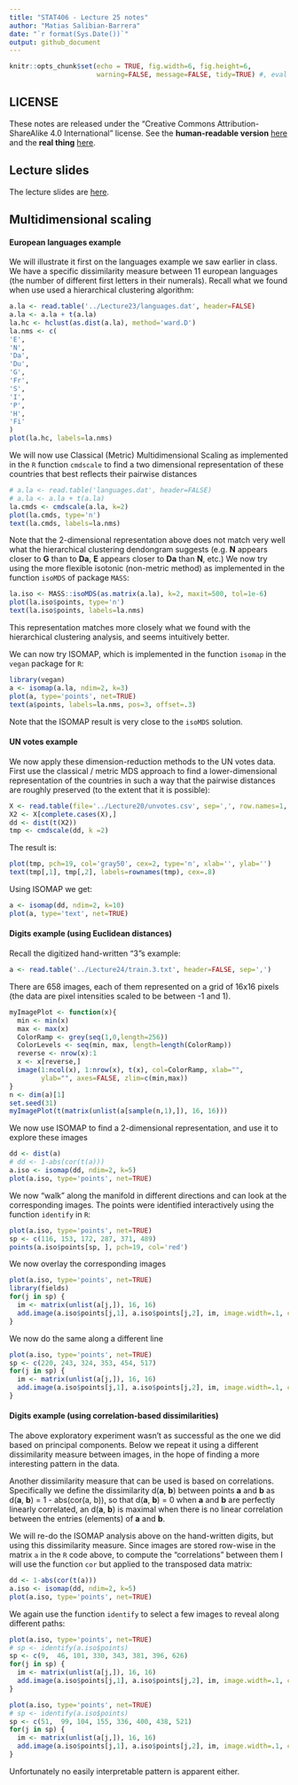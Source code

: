 ```yaml
---
title: "STAT406 - Lecture 25 notes"
author: "Matias Salibian-Barrera"
date: "`r format(Sys.Date())`"
output: github_document
---
```


```r
knitr::opts_chunk$set(echo = TRUE, fig.width=6, fig.height=6,  
                      warning=FALSE, message=FALSE, tidy=TRUE) #, eval = FALSE)
```

## LICENSE
These notes are released under the 
"Creative Commons Attribution-ShareAlike 4.0 International" license. 
See the **human-readable version** [here](https://creativecommons.org/licenses/by-sa/4.0/)
and the **real thing** [here](https://creativecommons.org/licenses/by-sa/4.0/legalcode). 

## Lecture slides

The lecture slides are [here](STAT406-17-lecture-25-preliminary.pdf).


## Multidimensional scaling

#### European languages example

We will illustrate it first on the languages example we
saw earlier in class. We have a specific dissimilarity
measure between 11 european languages (the number of
different first letters in their numerals). Recall
what we found when use used a hierarchical clustering 
algorithm:

```r
a.la <- read.table('../Lecture23/languages.dat', header=FALSE)
a.la <- a.la + t(a.la)
la.hc <- hclust(as.dist(a.la), method='ward.D')
la.nms <- c(
'E',
'N',
'Da',
'Du',
'G',
'Fr',
'S',
'I',
'P',
'H',
'Fi'
)
plot(la.hc, labels=la.nms)
```

We will now use Classical (Metric) Multidimensional Scaling
as implemented in the `R` function `cmdscale` to find a 
two dimensional representation of these countries that
best reflects their pairwise distances

```r
# a.la <- read.table('languages.dat', header=FALSE)
# a.la <- a.la + t(a.la)
la.cmds <- cmdscale(a.la, k=2)
plot(la.cmds, type='n')
text(la.cmds, labels=la.nms)
```

Note that the 2-dimensional representation above does not match 
very well
what the hierarchical clustering dendongram
suggests (e.g. **N** appears closer to **G** than to **Da**, **E** appears
closer to **Da** than **N**, etc.) 
We now try using the more flexible isotonic (non-metric method)
as implemented in the function `isoMDS` of package `MASS`:

```r
la.iso <- MASS::isoMDS(as.matrix(a.la), k=2, maxit=500, tol=1e-6)
plot(la.iso$points, type='n')
text(la.iso$points, labels=la.nms)
```

This representation matches more closely what we found with the
hierarchical clustering analysis, and seems intuitively better. 

We can now try ISOMAP, which is implemented in the function 
`isomap` in the `vegan` package for `R`:
```r
library(vegan)
a <- isomap(a.la, ndim=2, k=3)
plot(a, type='points', net=TRUE) 
text(a$points, labels=la.nms, pos=3, offset=.3)
```

Note that the ISOMAP result is very close to the `isoMDS` solution. 

#### UN votes example

We now apply these dimension-reduction methods to the 
UN votes data. First use the classical / metric MDS approach 
to find a lower-dimensional representation
of the countries in such a way that the pairwise
distances are roughly preserved (to the extent that it is possible):
```R
X <- read.table(file='../Lecture20/unvotes.csv', sep=',', row.names=1, header=TRUE)
X2 <- X[complete.cases(X),]
dd <- dist(t(X2)) 
tmp <- cmdscale(dd, k =2) 
```

The result is:

```r
plot(tmp, pch=19, col='gray50', cex=2, type='n', xlab='', ylab='')
text(tmp[,1], tmp[,2], labels=rownames(tmp), cex=.8)
```

Using ISOMAP we get:

```r
a <- isomap(dd, ndim=2, k=10)
plot(a, type='text', net=TRUE) 
```

#### Digits example (using Euclidean distances)

Recall the 
digitized hand-written "3"s example:
```r
a <- read.table('../Lecture24/train.3.txt', header=FALSE, sep=',')
```
There are 658 images, each of them represented
on a grid of 16x16 pixels (the data are pixel intensities
scaled to be between -1 and 1).

```r
myImagePlot <- function(x){
  min <- min(x)
  max <- max(x)
  ColorRamp <- grey(seq(1,0,length=256))
  ColorLevels <- seq(min, max, length=length(ColorRamp))
  reverse <- nrow(x):1
  x <- x[reverse,]
  image(1:ncol(x), 1:nrow(x), t(x), col=ColorRamp, xlab="",
        ylab="", axes=FALSE, zlim=c(min,max))
}
n <- dim(a)[1]
set.seed(31)
myImagePlot(t(matrix(unlist(a[sample(n,1),]), 16, 16)))
```

We now use ISOMAP to find a 2-dimensional representation,
and use it to explore these images
```r
dd <- dist(a)
# dd <- 1-abs(cor(t(a)))
a.iso <- isomap(dd, ndim=2, k=5)
plot(a.iso, type='points', net=TRUE) 
```

We now "walk" along the manifold in different
directions and can look at the corresponding images. 
The points were identified interactively using 
the function `identify` in `R`:

```r
plot(a.iso, type='points', net=TRUE) 
sp <- c(116, 153, 172, 287, 371, 489)
points(a.iso$points[sp, ], pch=19, col='red')
```

We now overlay the corresponding images

```r
plot(a.iso, type='points', net=TRUE) 
library(fields)
for(j in sp) {
  im <- matrix(unlist(a[j,]), 16, 16)
  add.image(a.iso$points[j,1], a.iso$points[j,2], im, image.width=.1, col=grey(seq(1,0,length=256)))
}
```

We now do the same along a different line

```r
plot(a.iso, type='points', net=TRUE) 
sp <- c(220, 243, 324, 353, 454, 517)
for(j in sp) {
  im <- matrix(unlist(a[j,]), 16, 16)
  add.image(a.iso$points[j,1], a.iso$points[j,2], im, image.width=.1, col=grey(seq(1,0,length=256)))
}
```

#### Digits example (using correlation-based dissimilarities)

The above exploratory experiment wasn't as successful as the
one we did based on principal components. Below we 
repeat it using a different dissimilarity measure
between images, in the hope of finding a more interesting
pattern in the data. 

Another dissimilarity measure that can be used is based
on correlations. Specifically we define the dissimilarity d(**a**, **b**) between
points **a** and **b**
as d(**a**, **b**) = 1 - abs(cor(a, b)), so that 
d(**a**, **b**) = 0 when **a** and **b** are perfectly linearly 
correlated, an 
d(**a**, **b**) is maximal when there is no linear correlation
between the entries (elements) of **a** and **b**.

We will re-do the ISOMAP analysis above on the hand-written
digits, but using this dissimilarity measure. Since 
images are stored row-wise in the matrix `a` in the
`R` code above, to compute
the "correlations" between them I will use the function 
`cor` but applied to the transposed data matrix:

```r
dd <- 1-abs(cor(t(a)))
a.iso <- isomap(dd, ndim=2, k=5)
plot(a.iso, type='points', net=TRUE) 
```

We again use the function `identify` to select a few
images to reveal 
along different paths: 

```r
plot(a.iso, type='points', net=TRUE) 
# sp <- identify(a.iso$points)
sp <- c(9,  46, 101, 330, 343, 381, 396, 626)
for(j in sp) {
  im <- matrix(unlist(a[j,]), 16, 16)
  add.image(a.iso$points[j,1], a.iso$points[j,2], im, image.width=.1, col=grey(seq(1,0,length=256)))
}
```

```r
plot(a.iso, type='points', net=TRUE) 
# sp <- identify(a.iso$points)
sp <- c(51,  99, 104, 155, 336, 400, 438, 521)
for(j in sp) {
  im <- matrix(unlist(a[j,]), 16, 16)
  add.image(a.iso$points[j,1], a.iso$points[j,2], im, image.width=.1, col=grey(seq(1,0,length=256)))
}
```

Unfortunately no easily interpretable pattern is apparent either. 




